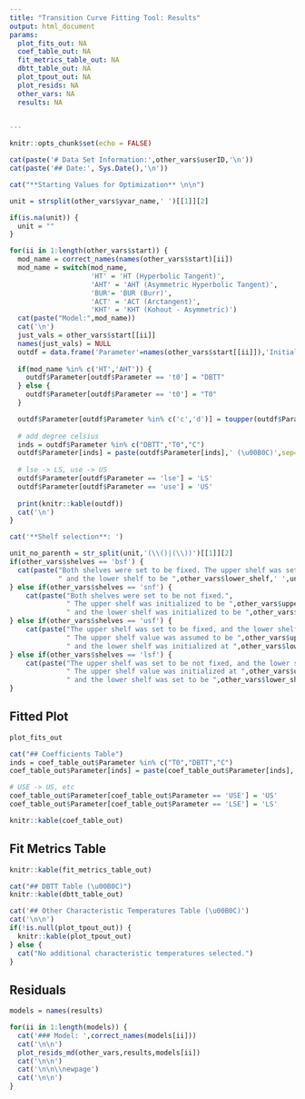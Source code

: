 ```yaml
---
title: "Transition Curve Fitting Tool: Results"
output: html_document
params:
  plot_fits_out: NA
  coef_table_out: NA
  fit_metrics_table_out: NA
  dbtt_table_out: NA
  plot_tpout_out: NA
  plot_resids: NA 
  other_vars: NA
  results: NA

  
---
```


```r
knitr::opts_chunk$set(echo = FALSE)
```

```r
cat(paste('# Data Set Information:',other_vars$userID,'\n'))
cat(paste('## Date:', Sys.Date(),'\n'))
```



```r
cat("**Starting Values for Optimization** \n\n")

unit = strsplit(other_vars$yvar_name,' ')[[1]][2]

if(is.na(unit)) {
  unit = ""
}

for(ii in 1:length(other_vars$start)) {
  mod_name = correct_names(names(other_vars$start)[ii])
  mod_name = switch(mod_name,
                    'HT' = 'HT (Hyperbolic Tangent)',
                    'AHT' = 'AHT (Asymmetric Hyperbolic Tangent)',
                    'BUR'= 'BUR (Burr)',
                    'ACT' = 'ACT (Arctangent)',
                    'KHT' = 'KHT (Kohout - Asymmetric)')
  cat(paste("Model:",mod_name))
  cat('\n')
  just_vals = other_vars$start[[ii]]
  names(just_vals) = NULL
  outdf = data.frame('Parameter'=names(other_vars$start[[ii]]),'Initial Value'=round(just_vals,3) )
  
  if(mod_name %in% c('HT','AHT')) {
    outdf$Parameter[outdf$Parameter == 't0'] = "DBTT"
  } else {
    outdf$Parameter[outdf$Parameter == 't0'] = "T0"
  }

  outdf$Parameter[outdf$Parameter %in% c('c','d')] = toupper(outdf$Parameter[outdf$Parameter %in% c('c','d')])
  
  # add degree celsius
  inds = outdf$Parameter %in% c("DBTT","T0","C")
  outdf$Parameter[inds] = paste(outdf$Parameter[inds],' (\u00B0C)',sep='')
  
  # lse -> LS, use -> US
  outdf$Parameter[outdf$Parameter == 'lse'] = 'LS'
  outdf$Parameter[outdf$Parameter == 'use'] = 'US'
  
  print(knitr::kable(outdf))
  cat('\n')
}
```

```r
cat('**Shelf selection**: ')

unit_no_parenth = str_split(unit,'(\\()|(\\))')[[1]][2]
if(other_vars$shelves == 'bsf') {
  cat(paste("Both shelves were set to be fixed. The upper shelf was set to be ",other_vars$upper_shelf,' ',unit_no_parenth,
            " and the lower shelf to be ",other_vars$lower_shelf,' ',unit_no_parenth,".\n\n",sep=""))
} else if(other_vars$shelves == 'snf') {
    cat(paste("Both shelves were set to be not fixed.",
              " The upper shelf was initialized to be ",other_vars$upper_shelf,' ',unit_no_parenth,
              " and the lower shelf was initialized to be ",other_vars$lower_shelf,' ',unit_no_parenth,".\n\n",sep=""))
} else if(other_vars$shelves == 'usf') {
    cat(paste("The upper shelf was set to be fixed, and the lower shelf was set to be not fixed.",
              " The upper shelf value was assumed to be ",other_vars$upper_shelf,' ',unit_no_parenth,
              " and the lower shelf was initialized at ",other_vars$lower_shelf,' ',unit_no_parenth,".\n\n",sep=""))
} else if(other_vars$shelves == 'lsf') {
    cat(paste("The upper shelf was set to be not fixed, and the lower shelf was set to be fixed.",
              " The upper shelf value was initialized at ",other_vars$upper_shelf,' ',unit_no_parenth,
              " and the lower shelf was set to be ",other_vars$lower_shelf,' ',unit_no_parenth,".\n\n",sep=""))
}
```

## Fitted Plot
```r
plot_fits_out
```

\newpage


```r
cat("## Coefficients Table")
inds = coef_table_out$Parameter %in% c("T0","DBTT","C")
coef_table_out$Parameter[inds] = paste(coef_table_out$Parameter[inds],'(\u00B0C)')

# USE -> US, etc
coef_table_out$Parameter[coef_table_out$Parameter == 'USE'] = 'US'
coef_table_out$Parameter[coef_table_out$Parameter == 'LSE'] = 'LS'

knitr::kable(coef_table_out)
```

## Fit Metrics Table
```r
knitr::kable(fit_metrics_table_out)
```


```r
cat("## DBTT Table (\u00B0C)")
knitr::kable(dbtt_table_out)
```



```r
cat('## Other Characteristic Temperatures Table (\u00B0C)')
cat('\n\n')
if(!is.null(plot_tpout_out)) {
  knitr::kable(plot_tpout_out)
} else {
  cat("No additional characteristic temperatures selected.")
}

```

\newpage

## Residuals
```r
models = names(results)

for(ii in 1:length(models)) {
  cat('### Model: ',correct_names(models[ii]))
  cat('\n\n')
  plot_resids_md(other_vars,results,models[ii])
  cat('\n\n')
  cat('\n\n\\newpage')
  cat('\n\n')
}
```